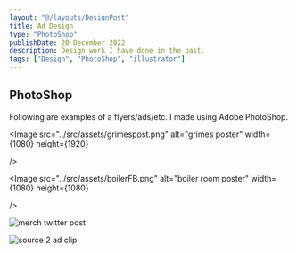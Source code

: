 ```yaml
---
layout: "@/layouts/DesignPost"
title: Ad Design
type: "PhotoShop"
publishDate: 20 December 2022
description: Design work I have done in the past.
tags: ["Design", "PhotoShop", "illustrator"]
---
```



## PhotoShop


Following are examples of a flyers/ads/etc. I made using Adobe PhotoShop. 

<Image
	src="../src/assets/grimespost.png"
	alt="grimes poster"
	width={1080}
	height={1920}

/>

<Image
	src="../src/assets/boilerFB.png"
	alt="boiler room poster"
	width={1080}
	height={1080}

/>

<Image
	src="../src/assets/MERCHTWT.png"
	alt="merch twitter post"
	width={1920}
	height={1080}
/>

<Image
	src="../src/assets/SC2.png"
	alt="source 2 ad clip"
	width={1080}
	height={1080}
/>


